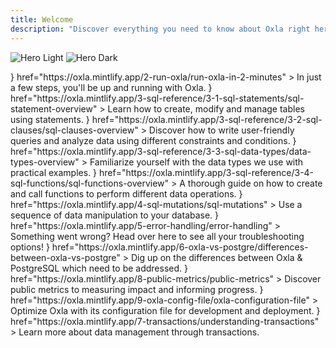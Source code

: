 ```yaml
---
title: Welcome
description: "Discover everything you need to know about Oxla right here, right now!"
---
```


<img
  className="block dark:hidden"
  src="/assets/intro-light.png"
  alt="Hero Light"
/>
<img
  className="hidden dark:block"
  src="/assets/intro-dark.png"
  alt="Hero Dark"
/>

<CardGroup cols={3}>
  <Card
    title="Getting Started"
    icon={
      <svg xmlns="http://www.w3.org/2000/svg" viewBox="0 0 124.32 135.46">
        <g id="Layer_2" data-name="Layer 2"><g id="Layer_1-2" data-name="Layer 1"><path d="M48,135.46a3,3,0,0,1-1.9-.69,2.92,2.92,0,0,1,.32-4.69c14.65-9.46,25.82-21.68,26-28.42a1.94,1.94,0,0,1,3.88.08c-.19,8.34-11.15,19.72-22.72,28.16,17.37-5.51,30.92-13.12,38.51-21.7,8.8-9.92,2.87-17.54-.09-20.35A1.94,1.94,0,0,1,94.64,85c6.07,5.78,9.34,15.57.33,25.75-8.86,10-25.15,18.7-45.86,24.49l-.33.09A3,3,0,0,1,48,135.46Zm.53-2.12h0Z"/><path d="M2.91,97.63A2.88,2.88,0,0,1,1.08,97,2.92,2.92,0,0,1,0,94.37l0-.32C2.42,72.67,8.38,55.19,16.82,44.83c6.12-7.5,12.51-8.29,16.8-7.63,7.4,1.13,13,7.14,14.51,10.85l-3.61,1.44C43.36,46.57,38.6,41.88,33,41c-4.78-.73-9.22,1.37-13.2,6.26C12.59,56.16,7.27,70.78,4.64,88.83c7.12-14.12,17.41-27,25.58-27.14,2.26,0,5.33.83,7.43,5.21l-3.49,1.68c-1.32-2.74-2.86-3-3.87-3-6.37.12-17.44,13.71-24.69,30.31a2.88,2.88,0,0,1-2,1.67A3.25,3.25,0,0,1,2.91,97.63Zm1-2.83v0Z"/><path class="cls-1" d="M11.26,135,11,135a1.93,1.93,0,0,1-1.59-1.39C3,110.86,13.18,104.48,22.81,101.47a1.94,1.94,0,1,1,1.15,3.7c-5.63,1.76-15.84,5-11.72,23.88,2.64-2.16,5.75-2.71,8.59-3.22,5.35-1,10-1.78,12.38-12.5a1.94,1.94,0,0,1,3.79.86c-3,13.23-9.92,14.47-15.49,15.46-3.65.65-6.54,1.17-8.61,4.48A1.94,1.94,0,0,1,11.26,135Z"/><path d="M42.79,112.14l-.82-.59c-3.18-2.29-7-5.38-10.49-8.46h0A90,90,0,0,1,24,95.67l-.63-.73.2-1A139.56,139.56,0,0,1,42.08,51.72C55,31.77,78.88,6.78,119.33,1a4.45,4.45,0,0,1,3.51,1.23,4.17,4.17,0,0,1,1.47,3.23c-2.11,41.26-23.91,68-41.82,83.13-19.37,16.38-38,22.94-38.75,23.21Zm-8.73-12c3.08,2.73,6.44,5.46,9.35,7.61A136.27,136.27,0,0,0,80.09,85.55c17.27-14.64,38.28-40.43,40.34-80.19a1.11,1.11,0,0,0-.63-.5C88.61,9.31,63.56,25.75,45.41,53.72a140.51,140.51,0,0,0-17.8,40.14C28.64,95,30.86,97.31,34.06,100.19Z"/><path class="cls-1" d="M93.59,43.93A9.41,9.41,0,1,1,103,34.52,9.42,9.42,0,0,1,93.59,43.93Zm0-14.94a5.53,5.53,0,1,0,5.53,5.53A5.54,5.54,0,0,0,93.59,29Z"/><path class="cls-1" d="M72.09,67.81A9.41,9.41,0,1,1,81.5,58.4,9.42,9.42,0,0,1,72.09,67.81Zm0-14.94a5.53,5.53,0,1,0,5.53,5.53A5.54,5.54,0,0,0,72.09,52.87Z"/><path class="cls-1" d="M3.83,33.82a1.94,1.94,0,0,1-1.27-3.41L21,14.56a1.94,1.94,0,1,1,2.53,2.94L5.09,33.35A1.92,1.92,0,0,1,3.83,33.82Z"/><path class="cls-1" d="M107.73,85.75a1.94,1.94,0,0,1-1.27-3.41L120.87,70a1.94,1.94,0,1,1,2.53,2.94L109,85.28A1.92,1.92,0,0,1,107.73,85.75Z"/><path class="cls-1" d="M92.46,135a1.94,1.94,0,0,1-1.27-3.41l29.35-25.2a1.94,1.94,0,1,1,2.53,2.94l-29.35,25.2A1.92,1.92,0,0,1,92.46,135Z"/><path class="cls-1" d="M27,29.87a1.94,1.94,0,0,1-1.27-3.41L56,.47a1.94,1.94,0,1,1,2.53,2.94l-30.27,26A1.92,1.92,0,0,1,27,29.87Z"/></g></g>
      </svg>
    }
    href="https://oxla.mintlify.app/2-run-oxla/run-oxla-in-2-minutes"
  >
    In just a few steps, you'll be up and running with Oxla.
  </Card>
  <Card
    title="SQL Statements"
    icon={
      <svg xmlns="http://www.w3.org/2000/svg" viewBox="0 0 144.9 145.97">
        <g id="Layer_2" data-name="Layer 2">
          <g id="Layer_1-2" data-name="Layer 1">
            <g class="cls-1">
              <path
                class="cls-2"
                d="M91.94,106.25a2,2,0,0,1-2-2V73.36A5.35,5.35,0,0,0,84.6,68H51.87a2,2,0,1,1,0-4H84.6a9.35,9.35,0,0,1,9.34,9.34v30.89A2,2,0,0,1,91.94,106.25Z"
              />
            </g>
            <g class="cls-1">
              <path
                class="cls-2"
                d="M69.9,96a7.94,7.94,0,1,1,7.94-7.94A7.95,7.95,0,0,1,69.9,96Zm0-11.88a3.94,3.94,0,1,0,3.94,3.94A3.95,3.95,0,0,0,69.9,84.14Z"
              />
            </g>
            <path d="M87.36,22.33a2,2,0,0,1-2-2V5.52A1.52,1.52,0,0,0,83.84,4H5.52A1.52,1.52,0,0,0,4,5.52V20.33a2,2,0,0,1-4,0V5.52A5.53,5.53,0,0,1,5.52,0H83.84a5.53,5.53,0,0,1,5.52,5.52V20.33A2,2,0,0,1,87.36,22.33Z" />
            <path d="M2,51.37a2,2,0,0,1-2-2V34.56A5.53,5.53,0,0,1,5.52,29H83.84a5.53,5.53,0,0,1,5.52,5.52V47.24a2,2,0,0,1-4,0V34.56A1.52,1.52,0,0,0,83.84,33H5.52A1.52,1.52,0,0,0,4,34.56V49.37A2,2,0,0,1,2,51.37Z" />
            <path d="M2,80.42a2,2,0,0,1-2-2V63.61a5.53,5.53,0,0,1,5.52-5.52H45a2,2,0,0,1,0,4H5.52A1.52,1.52,0,0,0,4,63.61V78.42A2,2,0,0,1,2,80.42Z" />
            <path d="M84.62,126.1A40.36,40.36,0,0,1,56,114.29h0a40.5,40.5,0,0,1,0-57.18,40.43,40.43,0,0,1,57.19,0,40.42,40.42,0,0,1-28.59,69ZM58.85,111.45A36.44,36.44,0,1,0,84.62,49.24h0a36.44,36.44,0,0,0-25.77,62.21Z" />
            <path d="M142.9,146a2,2,0,0,1-1.41-.59l-31.09-31.1a2,2,0,0,1,2.82-2.82l31.09,31.1A2,2,0,0,1,142.9,146Z" />
          </g>
        </g>
      </svg>
    }
    href="https://oxla.mintlify.app/3-sql-reference/3-1-sql-statements/sql-statement-overview"
  >
    Learn how to create, modify and manage tables using statements.
  </Card>
  <Card
    title="SQL Clauses"
    icon={
      <svg xmlns="http://www.w3.org/2000/svg" viewBox="0 0 142.87 143.38">
        <g id="Layer_2" data-name="Layer 2">
          <g id="Layer_1-2" data-name="Layer 1">
            <path d="M84.35,123.92H6a6,6,0,0,1-6-6V6A6,6,0,0,1,6,0H93.92a6,6,0,0,1,6,6V57.92a2,2,0,0,1-4,0V6a2,2,0,0,0-2-2H6A2,2,0,0,0,4,6V117.92a2,2,0,0,0,2,2H84.35a2,2,0,0,1,0,4Z" />
            <path d="M97.79,143.38a2,2,0,0,1-.82-.18,2,2,0,0,1-1.18-1.82l0-33a3.32,3.32,0,0,0-1.35-2.69L73.75,90.12a7.39,7.39,0,0,1-2.94-5.88V73.34A5.38,5.38,0,0,1,76.19,68h61.3a5.38,5.38,0,0,1,5.38,5.38v10.9a7.39,7.39,0,0,1-2.94,5.88L119.2,105.66a3.36,3.36,0,0,0-1.34,2.68v17a2,2,0,0,1-.67,1.49L99.12,142.87A2,2,0,0,1,97.79,143.38ZM76.19,72a1.38,1.38,0,0,0-1.38,1.38v10.9a3.36,3.36,0,0,0,1.34,2.68l20.72,15.54a7.32,7.32,0,0,1,2.94,5.89l0,28.57,14.07-12.51V108.34a7.39,7.39,0,0,1,2.94-5.88l20.73-15.54a3.32,3.32,0,0,0,1.34-2.68V73.34A1.38,1.38,0,0,0,137.49,72Z" />
            <path
              class="cls-1"
              d="M83.85,28H16.06a2,2,0,1,1,0-4H83.85a2,2,0,0,1,0,4Z"
            />
            <path
              class="cls-1"
              d="M67.47,99.92H16.06a2,2,0,1,1,0-4H67.47a2,2,0,0,1,0,4Z"
            />
            <path
              class="cls-1"
              d="M83.85,52H16.06a2,2,0,1,1,0-4H83.85a2,2,0,0,1,0,4Z"
            />
            <path
              class="cls-1"
              d="M58.81,76H16.06a2,2,0,1,1,0-4H58.81a2,2,0,0,1,0,4Z"
            />
          </g>
        </g>
      </svg>
    }
    href="https://oxla.mintlify.app/3-sql-reference/3-2-sql-clauses/sql-clauses-overview"
  >
    Discover how to write user-friendly queries and analyze data using different
    constraints and conditions.
  </Card>
  <Card
    title="SQL Data Types"
    icon={
      <svg xmlns="http://www.w3.org/2000/svg" viewBox="0 0 148.23 144.14">
        <g id="Layer_2" data-name="Layer 2">
          <g id="Layer_1-2" data-name="Layer 1">
            <path d="M33.16,140.27A30.88,30.88,0,1,1,64,109.39,30.91,30.91,0,0,1,33.16,140.27Zm0-57.76A26.88,26.88,0,1,0,60,109.39,26.91,26.91,0,0,0,33.16,82.51Z" />
            <path d="M139.6,56.32H87.78a2,2,0,0,1-2-2V2.5a2,2,0,0,1,2-2H139.6a2,2,0,0,1,2,2V54.32A2,2,0,0,1,139.6,56.32Zm-49.82-4H137.6V4.5H89.78Z" />
            <path
              class="cls-1"
              d="M113.7,144.14a2,2,0,0,1-1.42-.58L79.75,111a2,2,0,0,1,0-2.83l32.53-32.53a2,2,0,0,1,2.83,0l32.54,32.53a2,2,0,0,1,0,2.83l-32.54,32.54A2,2,0,0,1,113.7,144.14ZM84,109.61l29.71,29.7,29.7-29.7L113.7,79.9Z"
            />
            <path d="M63,56.81H2a2,2,0,0,1-1.73-3L30.76,1a2,2,0,0,1,3.46,0L64.71,53.81a2,2,0,0,1-1.73,3Zm-57.52-4H59.52L32.49,6Z" />
          </g>
        </g>
      </svg>
    }
    href="https://oxla.mintlify.app/3-sql-reference/3-3-sql-data-types/data-types-overview"
  >
    Familiarize yourself with the data types we use with practical examples.
  </Card>
  <Card
    title="SQL Functions"
    icon={
      <svg xmlns="http://www.w3.org/2000/svg" viewBox="0 0 125.77 134.57">
        <g id="Layer_2" data-name="Layer 2">
          <g id="Layer_1-2" data-name="Layer 1">
            <path
              class="cls-1"
              d="M62.88,71.38A2,2,0,0,1,61.69,71a39.66,39.66,0,0,1,0-62.58,1.94,1.94,0,0,1,2.39,0,39.68,39.68,0,0,1,0,62.58A2,2,0,0,1,62.88,71.38Zm0-59a35.79,35.79,0,0,0,0,54.52,35.79,35.79,0,0,0,0-54.52Z"
            />
            <path d="M86.09,79.36a1.94,1.94,0,0,1,0-3.88,35.8,35.8,0,0,0,0-71.6,35.43,35.43,0,0,0-22,7.58l-1.19.93-1.19-.93a35.43,35.43,0,0,0-22-7.58,35.8,35.8,0,1,0,0,71.6,35.43,35.43,0,0,0,22-7.58L62.88,67l1.19.93a36.39,36.39,0,0,0,4.51,3,1.94,1.94,0,0,1-1.89,3.39,40,40,0,0,1-3.81-2.43,39.25,39.25,0,0,1-23.2,7.5A39.68,39.68,0,1,1,39.69,0a39.25,39.25,0,0,1,23.2,7.5A39.27,39.27,0,0,1,86.09,0a39.68,39.68,0,0,1,0,79.36Z" />
            <path d="M54,134.57H48.89a1.94,1.94,0,1,1,0-3.88H54a8.08,8.08,0,0,0,7.83-6.07L74.94,73.93a12,12,0,0,1,11.59-9h5.09a1.94,1.94,0,0,1,0,3.88H86.53A8.08,8.08,0,0,0,78.7,74.9L65.57,125.6A12,12,0,0,1,54,134.57Z" />
            <path d="M79,101.7H61.48a1.94,1.94,0,0,1,0-3.88H79a1.94,1.94,0,0,1,0,3.88Z" />
            <path d="M110.45,123.33a1.94,1.94,0,0,1-1.37-.57L95,108.64a1.94,1.94,0,0,1,2.74-2.74L111.82,120a1.94,1.94,0,0,1-1.37,3.31Z" />
            <path d="M96.33,123.33A1.94,1.94,0,0,1,95,120l14.12-14.12a1.94,1.94,0,0,1,2.74,2.74L97.7,122.76A1.92,1.92,0,0,1,96.33,123.33Z" />
            <path d="M90.11,132.16a1.9,1.9,0,0,1-1.45-.66,25.88,25.88,0,0,1,0-34.33,1.94,1.94,0,1,1,2.9,2.58,22,22,0,0,0,0,29.19,1.94,1.94,0,0,1-1.45,3.22Z" />
            <path d="M116.66,132.16a1.9,1.9,0,0,1-1.28-.49,1.92,1.92,0,0,1-.17-2.73,22,22,0,0,0,0-29.19,1.94,1.94,0,1,1,2.9-2.58,25.88,25.88,0,0,1,0,34.33A1.9,1.9,0,0,1,116.66,132.16Z" />
          </g>
        </g>
      </svg>
    }
    href="https://oxla.mintlify.app/3-sql-reference/3-4-sql-functions/sql-functions-overview"
  >
    A thorough guide on how to create and call functions to perform different
    data operations.
  </Card>
  <Card
    title="SQL Mutations"
    icon={
      <svg xmlns="http://www.w3.org/2000/svg" viewBox="0 0 123.64 134.24">
        <g id="Layer_2" data-name="Layer 2">
          <g id="Layer_1-2" data-name="Layer 1">
            <path
              class="cls-1"
              d="M10.08,44.58a2,2,0,0,1-1.29-3.64L47.62,9.78A2,2,0,1,1,50.18,13L11.35,44.13A2,2,0,0,1,10.08,44.58Z"
            />
            <path
              class="cls-1"
              d="M74.78,125.62A2,2,0,0,1,73.49,122l39.36-31.59a2,2,0,1,1,2.56,3.19L76.05,125.17A2,2,0,0,1,74.78,125.62Z"
            />
            <path
              class="cls-1"
              d="M48.7,92.27a2,2,0,0,1-1.28-3.64L72.07,68.85A2,2,0,1,1,74.63,72L50,91.82A2,2,0,0,1,48.7,92.27Z"
            />
            <path
              class="cls-1"
              d="M36.28,77.82A2,2,0,0,1,35,74.18L59.59,54.44a2,2,0,1,1,2.56,3.19L37.56,77.37A2,2,0,0,1,36.28,77.82Z"
            />
            <path d="M121.6,100.17a2,2,0,0,1-1.6-.77c-8.89-11.07-23.31-8.73-38.57-6.24-15.76,2.56-32,5.22-42.43-7.72s-4.27-28.27,1.65-43.09C46.38,28,51.79,14.41,42.9,3.33A2,2,0,1,1,46.09.76c10.39,13,4.27,28.28-1.64,43.1-5.74,14.37-11.15,27.94-2.26,39s23.31,8.73,38.58,6.24c15.75-2.56,32-5.22,42.42,7.73a2,2,0,0,1-1.59,3.32Z" />
            <path d="M79.16,134.24a2,2,0,0,1-1.6-.77c-10.38-12.94-4.27-28.26,1.64-43.08,2.59-6.49,5.27-13.2,6.39-19.45a2,2,0,1,1,4,.73c-1.2,6.65-4,13.56-6.62,20.24-5.73,14.36-11.14,27.93-2.25,39a2,2,0,0,1-1.59,3.32Z" />
            <path d="M23.66,47.24C14.75,47.24,6.57,45,.45,37.39a2,2,0,0,1,3.19-2.55C12.53,45.92,27,43.57,42.21,41.08c7.1-1.16,14.43-2.35,21.19-2.08a2.05,2.05,0,0,1,2,2.13,2,2,0,0,1-2.13,2c-6.34-.26-13.47.9-20.36,2C36.41,46.17,29.86,47.24,23.66,47.24Z" />
            <path d="M85.41,50.24a2,2,0,0,1-1.28-3.64L97.49,35.87a2,2,0,1,1,2.56,3.19L86.69,49.79A2,2,0,0,1,85.41,50.24Z" />
            <path d="M78.1,41.12a2,2,0,0,1-.54-.07,2,2,0,0,1-1.44-2.51L80.57,22a2,2,0,1,1,4,1.07L80.07,39.61A2,2,0,0,1,78.1,41.12Z" />
            <path d="M92.73,59.35a2,2,0,0,1-.09-4.09l17.11-.75a2,2,0,1,1,.18,4.09l-17.11.75Z" />
          </g>
        </g>
      </svg>
    }
    href="https://oxla.mintlify.app/4-sql-mutations/sql-mutations"
  >
    Use a sequence of data manipulation to your database.
  </Card>
  <Card
    title="Error Handling"
    icon={
      <svg xmlns="http://www.w3.org/2000/svg" viewBox="0 0 141.84 142.09">
        <g id="Layer_2" data-name="Layer 2">
          <g id="Layer_1-2" data-name="Layer 1">
            <path d="M135.7,142.09h-69a6.13,6.13,0,0,1-5.31-9.19L95.91,73.18A2,2,0,0,1,96,73a6.13,6.13,0,0,1,10.5.19L141,132.9a6.13,6.13,0,0,1-5.31,9.19ZM99.28,75.33,64.89,134.9a2.13,2.13,0,0,0,1.85,3.19h69a2.13,2.13,0,0,0,1.84-3.19L103.07,75.18a2.14,2.14,0,0,0-3.69,0A.78.78,0,0,1,99.28,75.33Z" />
            <path
              class="cls-1"
              d="M101.21,118a2,2,0,0,1-2-2V94.05a2,2,0,0,1,4,0V116A2,2,0,0,1,101.21,118Z"
            />
            <path
              class="cls-1"
              d="M101.21,128.17a2,2,0,0,1-2-2v-1a2,2,0,0,1,4,0v1A2,2,0,0,1,101.21,128.17Z"
            />
            <path d="M101.21,25.3a2,2,0,0,1-2-2V6.09A2.1,2.1,0,0,0,97.12,4h-91A2.1,2.1,0,0,0,4,6.09V23.3a2,2,0,0,1-4,0V6.09A6.09,6.09,0,0,1,6.09,0h91a6.09,6.09,0,0,1,6.09,6.09V23.3A2,2,0,0,1,101.21,25.3Z" />
            <path d="M101.21,59.06a2,2,0,0,1-2-2V39.85a2.1,2.1,0,0,0-2.09-2.09h-91A2.1,2.1,0,0,0,4,39.85V57.06a2,2,0,0,1-4,0V39.85a6.09,6.09,0,0,1,6.09-6.09h91a6.09,6.09,0,0,1,6.09,6.09V57.06A2,2,0,0,1,101.21,59.06Z" />
            <path d="M67.09,106.39h-61A6.09,6.09,0,0,1,0,100.3V73.6a6.09,6.09,0,0,1,6.09-6.09H86.71a2,2,0,0,1,0,4H6.09A2.1,2.1,0,0,0,4,73.6v26.7a2.1,2.1,0,0,0,2.09,2.09h61a2,2,0,0,1,0,4Z" />
            <path
              class="cls-1"
              d="M18.86,26.28A7.14,7.14,0,1,1,26,19.14,7.14,7.14,0,0,1,18.86,26.28Zm0-10.28A3.14,3.14,0,1,0,22,19.14,3.15,3.15,0,0,0,18.86,16Z"
            />
            <path
              class="cls-1"
              d="M18.86,60A7.14,7.14,0,1,1,26,52.9,7.14,7.14,0,0,1,18.86,60Zm0-10.28A3.14,3.14,0,1,0,22,52.9,3.15,3.15,0,0,0,18.86,49.76Z"
            />
            <path
              class="cls-1"
              d="M18.86,94.4A7.14,7.14,0,1,1,26,87.26,7.14,7.14,0,0,1,18.86,94.4Zm0-10.28A3.14,3.14,0,1,0,22,87.26,3.15,3.15,0,0,0,18.86,84.12Z"
            />
          </g>
        </g>
      </svg>
    }
    href="https://oxla.mintlify.app/5-error-handling/error-handling"
  >
    Something went wrong? Head over here to see all your troubleshooting
    options!
  </Card>
  <Card
    title="Oxla vs PostgreSQL"
    icon={
      <svg xmlns="http://www.w3.org/2000/svg" viewBox="0 0 142.3 140.57">
        <g id="Layer_2" data-name="Layer 2">
          <g id="Layer_1-2" data-name="Layer 1">
            <path d="M58.84,60.84H2a2,2,0,0,1-2-2V2A2,2,0,0,1,2,0H58.84a2,2,0,0,1,2,2V58.84A2,2,0,0,1,58.84,60.84ZM4,56.84H56.84V4H4Z" />
            <path d="M140.3,140.57H70.93a2,2,0,0,1-1.73-1,2,2,0,0,1,0-2L103.87,76a2,2,0,0,1,3.48,0L142,137.59a2,2,0,0,1-1.74,3Zm-66-4h62.53L105.61,81Z" />
            <path
              class="cls-1"
              d="M20.2,136.87a2,2,0,0,1-1.48-3.35L132,9.25a2,2,0,0,1,3,2.7L21.68,136.22A2,2,0,0,1,20.2,136.87Z"
            />
          </g>
        </g>
      </svg>
    }
    href="https://oxla.mintlify.app/6-oxla-vs-postgre/differences-between-oxla-vs-postgre"
  >
    Dig up on the differences between Oxla & PostgreSQL which need to be
    addressed.
  </Card>
  <Card
    title="Public Metrics"
    icon={
      <svg xmlns="http://www.w3.org/2000/svg" viewBox="0 0 143.02 135.26">
        <g id="Layer_2" data-name="Layer 2">
          <g id="Layer_1-2" data-name="Layer 1">
            <path
              class="cls-1"
              d="M86.54,38.85H15.64a2,2,0,0,1,0-4h70.9a2,2,0,0,1,0,4Z"
            />
            <path
              class="cls-1"
              d="M122.53,38.85H96.91a2,2,0,0,1,0-4h25.62a2,2,0,0,1,0,4Z"
            />
            <path
              class="cls-1"
              d="M43.82,79H15.64a2,2,0,0,1,0-4H43.82a2,2,0,0,1,0,4Z"
            />
            <path
              class="cls-1"
              d="M122.83,79h-15a2,2,0,0,1,0-4h15a2,2,0,0,1,0,4Z"
            />
            <path d="M110,101.66H39a3.94,3.94,0,0,1-3.72-5.26L53,46.14A3.95,3.95,0,0,1,60.36,46L74,79.43,88.61,25.77a3.91,3.91,0,0,1,3.81-2.91h0a3.88,3.88,0,0,1,3.78,3l17.51,70.71a.76.76,0,0,1,.06.2,3.95,3.95,0,0,1-3.83,4.89ZM56.71,47.6,39.05,97.73l70.86-.07L92.42,27,77.8,80.64a3.94,3.94,0,0,1-7.46.44Z" />
            <path d="M141,121.62H20.57a6.94,6.94,0,0,1-6.93-6.93V2a2,2,0,0,1,4,0V114.69a2.93,2.93,0,0,0,2.93,2.93H141a2,2,0,0,1,0,4Z" />
            <path d="M29.28,17.64a2,2,0,0,1-1.41-.59L15.64,4.83,3.41,17.05a2,2,0,0,1-2.82,0,2,2,0,0,1,0-2.82L14.23.59a2,2,0,0,1,2.82,0L30.69,14.23a2,2,0,0,1-1.41,3.41Z" />
            <path d="M127.38,135.26a2,2,0,0,1-1.41-3.41l12.22-12.23L126,107.39a2,2,0,1,1,2.82-2.82l13.64,13.64a2,2,0,0,1,0,2.82l-13.64,13.64A2,2,0,0,1,127.38,135.26Z" />
          </g>
        </g>
      </svg>
    }
    href="https://oxla.mintlify.app/8-public-metrics/public-metrics"
  >
    Discover public metrics to measuring impact and informing progress.
  </Card>
  <Card
    title="Oxla Configuration File"
    icon={
      <svg xmlns="http://www.w3.org/2000/svg" viewBox="0 0 122.5 133.51">
        <g id="Layer_2" data-name="Layer 2">
          <g id="Layer_1-2" data-name="Layer 1">
            <path
              class="cls-1"
              d="M94.47,33.52H65.94a2,2,0,0,1-2-2V2a2,2,0,0,1,4,0V29.52H94.47a2,2,0,0,1,0,4Z"
            />
            <path d="M26.67,123.92H6a6,6,0,0,1-6-6V6A6,6,0,0,1,6,0H66a8.67,8.67,0,0,1,6.2,2.57L95.69,26.11a8.67,8.67,0,0,1,2.57,6.2V44.85a2,2,0,1,1-4,0V32.31a4.78,4.78,0,0,0-1.39-3.38L69.33,5.39A4.78,4.78,0,0,0,66,4H6A2,2,0,0,0,4,6V117.92a2,2,0,0,0,2,2H26.67a2,2,0,0,1,0,4Z" />
            <path
              class="cls-1"
              d="M90.35,67.81H42.65a2,2,0,0,1,0-4h47.7a2,2,0,0,1,0,4Z"
            />
            <path d="M110.05,77.5a11.69,11.69,0,1,1,11.69-11.69A11.7,11.7,0,0,1,110.05,77.5Zm0-19.38a7.69,7.69,0,1,0,7.69,7.69A7.7,7.7,0,0,0,110.05,58.12Z" />
            <path
              class="cls-1"
              d="M120.5,123.82H72a2,2,0,0,1,0-4H120.5a2,2,0,0,1,0,4Z"
            />
            <path d="M52.34,133.51A11.69,11.69,0,1,1,64,121.82,11.7,11.7,0,0,1,52.34,133.51Zm0-19.38A7.69,7.69,0,1,0,60,121.82,7.7,7.7,0,0,0,52.34,114.13Z" />
            <path
              class="cls-1"
              d="M120.5,95.59H101.05a2,2,0,1,1,0-4H120.5a2,2,0,0,1,0,4Z"
            />
            <path
              class="cls-1"
              d="M61.66,95.59h-19a2,2,0,0,1,0-4h19a2,2,0,0,1,0,4Z"
            />
            <path d="M81.35,105.28A11.69,11.69,0,1,1,93,93.59,11.7,11.7,0,0,1,81.35,105.28Zm0-19.38A7.69,7.69,0,1,0,89,93.59,7.7,7.7,0,0,0,81.35,85.9Z" />
          </g>
        </g>
      </svg>
    }
    href="https://oxla.mintlify.app/9-oxla-config-file/oxla-configuration-file"
  >
    Optimize Oxla with its configuration file for development and deployment.
  </Card>
  <Card
    title="Understanding Transactions"
    icon={
      <svg xmlns="http://www.w3.org/2000/svg" viewBox="0 0 123.98 135.65">
        <g id="Layer_2" data-name="Layer 2">
          <g id="Layer_1-2" data-name="Layer 1">
            <path
              class="cls-1"
              d="M76.2,135.65a2,2,0,0,1-1.36-.53L47.08,109.35a2,2,0,0,1,0-2.94L74.84,80.65a2,2,0,0,1,3.36,1.47V95.23H122a2,2,0,0,1,0,4H76.2a2,2,0,0,1-2-2V86.7L51.38,107.88,74.2,129.06V118.54a2,2,0,0,1,2-2H122a2,2,0,0,1,0,4H78.2v13.11a2,2,0,0,1-1.2,1.83A1.89,1.89,0,0,1,76.2,135.65Z"
            />
            <path d="M101.21,25.3a2,2,0,0,1-2-2V6.09A2.1,2.1,0,0,0,97.12,4h-91A2.1,2.1,0,0,0,4,6.09V23.3a2,2,0,0,1-4,0V6.09A6.09,6.09,0,0,1,6.09,0h91a6.09,6.09,0,0,1,6.09,6.09V23.3A2,2,0,0,1,101.21,25.3Z" />
            <path d="M101.21,59.06a2,2,0,0,1-2-2V39.85a2.1,2.1,0,0,0-2.09-2.09h-91A2.1,2.1,0,0,0,4,39.85V57.06a2,2,0,0,1-4,0V39.85a6.09,6.09,0,0,1,6.09-6.09h91a6.09,6.09,0,0,1,6.09,6.09V57.06A2,2,0,0,1,101.21,59.06Z" />
            <path
              class="cls-1"
              d="M18.86,26.28A7.14,7.14,0,1,1,26,19.14,7.14,7.14,0,0,1,18.86,26.28Zm0-10.28A3.14,3.14,0,1,0,22,19.14,3.15,3.15,0,0,0,18.86,16Z"
            />
            <path
              class="cls-1"
              d="M18.86,60A7.14,7.14,0,1,1,26,52.9,7.14,7.14,0,0,1,18.86,60Zm0-10.28A3.14,3.14,0,1,0,22,52.9,3.15,3.15,0,0,0,18.86,49.76Z"
            />
            <path
              class="cls-1"
              d="M18.86,94.4A7.14,7.14,0,1,1,26,87.26,7.14,7.14,0,0,1,18.86,94.4Zm0-10.28A3.14,3.14,0,1,0,22,87.26,3.15,3.15,0,0,0,18.86,84.12Z"
            />
            <path d="M36.26,106.39H6.09A6.09,6.09,0,0,1,0,100.3V73.6a6.09,6.09,0,0,1,6.09-6.09h91a6.09,6.09,0,0,1,6.09,6.09V86.81a2,2,0,0,1-4,0V73.6a2.1,2.1,0,0,0-2.09-2.09h-91A2.1,2.1,0,0,0,4,73.6v26.7a2.1,2.1,0,0,0,2.09,2.09H36.26a2,2,0,1,1,0,4Z" />
          </g>
        </g>
      </svg>
    }
    href="https://oxla.mintlify.app/7-transactions/understanding-transactions"
  >
    Learn more about data management through transactions.
  </Card>
</CardGroup>
